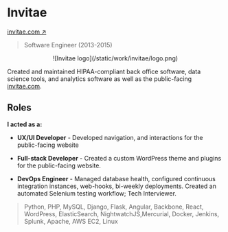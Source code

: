 # Invitae

<Thick>[invitae.com ↗](https://invitae.com/)</Thick>

> Software Engineer (2013-2015)

<Center className="mx-auto my-8 max-w-lg">
	![Invitae logo](/static/work/invitae/logo.png)
</Center>

Created and maintained HIPAA-compliant back office software, data science tools, and analytics software as well as the public-facing [invitae.com](https://invitae.com/).

## Roles

**I acted as a:**

- **UX/UI Developer** - Developed navigation, and interactions for the public-facing website

- **Full-stack Developer** - Created a custom WordPress theme and plugins for the public-facing website.

- **DevOps Engineer** - Managed database health, configured continuous integration instances, web-hooks, bi-weekly deployments. Created an automated Selenium testing workflow; Tech Interviewer.

> Python, PHP, MySQL, Django, Flask, Angular, Backbone, React, WordPress, ElasticSearch, NightwatchJS,Mercurial, Docker, Jenkins, Splunk, Apache, AWS EC2, Linux
